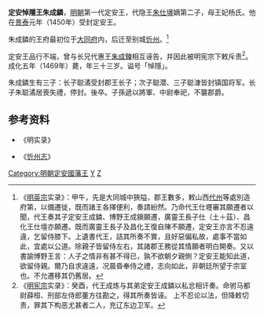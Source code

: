 '''定安悼隱王朱成鏻'''{{BD|1437年||1469年|catIdx=Z}}，[[明朝|明朝]]第一代定安王，代隐王[[朱仕㙻|朱仕㙻]]嫡第二子，母王妃杨氏。他在[[景泰_(明朝)|景泰]]元年（1450年）受封定安王。

朱成鏻的王府最初位于[[大同府|大同府]]内，后迁至别城[[忻州|忻州]]。<ref>《[[明英宗|明英宗]]实录》：甲午，先是大同城中狹隘，郡王數多，敕山西[[代州|代州]]等處別造府第，以備遷徙，既而諸王各擇便利，奏請紛然。乃命代王仕壥審其願遷者以聞，代王奏其子定安王成鏻、博野王成鐭願遷，廣靈王長子仕（土＋茲）、昌化王仕壇亦願遷。既而廣靈王長子及昌化王復自陳不願遷，定安王亦言不忍遠違，乞留侍膝下。上遺書代王，詰其所奏不實，且好惡偏私故，處事不當如此，宜處以公道。除親子皆留侍左右，其諸郡王務從其情願者明白開奏。又以書諭博野王言：人子之情非有甚不得已，孰不欲朝夕親側？定安王能知此道，欲留侍親。爾乃自求違遠，况晨昏奉侍之禮，志向如此，非朝廷所望于宗室也。不允遷移其仍舊居。</ref>

定安王品行不端，曾与长兄代惠王[[朱成鍊|朱成鍊]]相互诬告，并因此被明宪宗下敕斥责<ref>《[[明宪宗|明宪宗]]实录》：癸酉，代王成炼与其弟定安王成鏻以私忿相讦奏。命驸马都尉薛桓、刑部左侍郎董方往勘之，得其所奏皆诬。 上不忍论以法，但降敕切责，罪其下构恶尤甚者二人，充辽东边卫军。 </ref>。成化五年（1469年）薨，年三十三岁。谥号「悼隱」。

朱成鏻生有三子：长子聪潏受封郡王长子；次子聪潜、三子聪漮皆封镇国将军。长子朱聪潏居喪失禮，停封。後卒。子孫遞以將軍、中尉奉祀，不襲郡爵。


==参考资料==
*《明实录》
{{reflist}}
*《[[忻州志|忻州志]]》



{{s-start}}
{{s-none|無|[[明朝|明政府]]封之}}
{{s-ttl|title=[[明朝藩王列表_(代王系)#定安國|明定安國國王]]|years=1450年－1469年}}
{{s-none|無|[[明朝|明政府]]以罪除国，由孙[[朱俊桯|朱俊桯]]以辅国将军兼理王府事}}
{{end}}

[[Category:明朝定安國藩王|Category:明朝定安國藩王]]
[[Category:朱姓|Y]]
[[Category:諡悼隱|Z]]